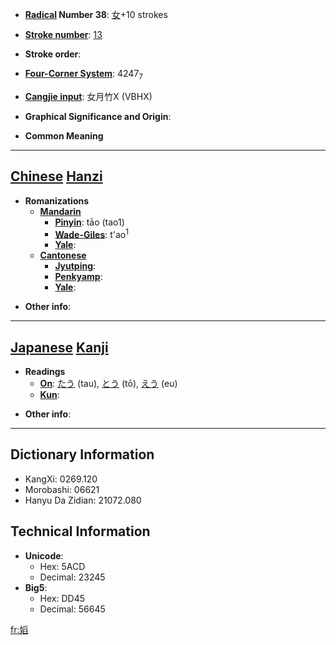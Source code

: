 * '''[[Wiktionary:Chinese radical index| Radical]] Number 38''': [[Wiktionary:Chinese radical index 女|女]]+10 strokes

* '''[[Wiktionary:Chinese total strokes index|Stroke number]]''': [[Wiktionary:Chinese total strokes index 13|13]]

* '''Stroke order''': 

* '''[[Wiktionary:Chinese four corner index|Four-Corner System]]''': 4247<sub>7</sub>

* '''[[Wiktionary:Chinese Cangjie index|Cangjie input]]''': 女月竹X (VBHX)

* '''Graphical Significance and Origin''': 

* '''Common Meaning'''

----

== [[Chinese]] [[Hanzi]] ==

* '''Romanizations'''
** '''[[Mandarin]]'''
*** '''[[Pinyin]]''': tāo (tao1)
*** '''[[Wade-Giles]]''': t'ao<sup>1</sup>
*** '''[[Yale]]''': 
** '''[[Cantonese]]'''
*** '''[[Jyutping]]''':
*** '''[[Penkyamp]]''': 
*** '''[[Yale]]''': 

* '''Other info''': 

----

== [[Japanese]] [[Kanji]] ==

* '''Readings'''
** '''[[On]]''': [[たう]] (tau), [[とう]] (tō), [[えう]] (eu)
** '''[[Kun]]''': 

* '''Other info''':  

----

== Dictionary Information ==

* KangXi: 0269.120
* Morobashi: 06621
* Hanyu Da Zidian: 21072.080

== Technical Information ==

* '''Unicode''':
** Hex: 5ACD
** Decimal: 23245
* '''Big5''':
** Hex: DD45
** Decimal: 56645

[[fr:嫍]]